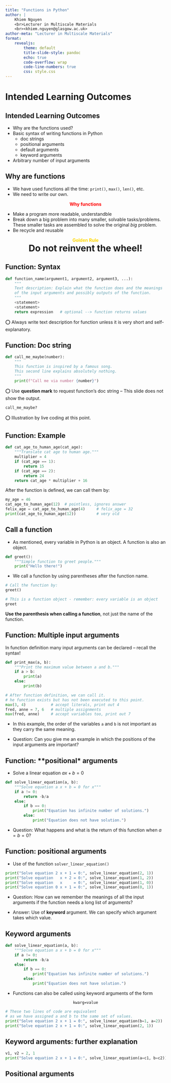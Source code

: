 ```yaml
---
title: "Functions in Python"
author: |
    Khiem Nguyen 
    <br>Lecturer in Multiscale Materials
    <br><khiem.nguyen@glasgow.ac.uk>
author-meta: "Lecturer in Multiscale Materials"
format: 
    revealjs:
        theme: default
        title-slide-style: pandoc
        echo: true
        code-overflow: wrap
        code-line-numbers: true
        css: style.css
---
```


# Intended Learning Outcomes

## Intended Learning Outcomes
- Why are the functions used?
- Basic syntax of writing functions in Python
    - doc strings
    - positional arguments
    - default arguments
    - keyword arguments
- Arbitrary number of input arguments

## Why are functions
- We have used functions all the time: `print()`, `max()`, `len()`, etc.
- We need to write our own.

<center><font color="red"> **Why functions** </font> </center>
- Make a program more readable, understandble
- Break down a big problem into many smaller, solvable tasks/problems. These smaller tasks are assembled to solve the original *big* problem.
- Be recycle and reusable

<center><font color="gold"> **Golden Rule** </font> </center>

<center> <span style="font-size: 2.0em;"> 
**Do not reinvent the wheel!** 
</span> </center>

## Function: Syntax
```Python
def function_name(argument1, argument2, argument3, ...):
    """
    Text description: Explain what the function does and the meanings
    of the input arguments and possibly outputs of the function.
    """
    <statement>
    <statement>
    return expression   # optional --> function returns values
```
⭕ Always write text description for function unless it is very short and self-explanatory.

## Function: Doc string
```python
def call_me_maybe(number):
    """
    This function is inspired by a famous song.
    This second line explains absolutely nothing.
    """
    print(f"Call me via number {number}")
```
⭕ Use **question mark** to request function's doc string -- This slide does not show the output.
```python
call_me_maybe?
```
⭕ Illustration by live coding at this point.

## Function: Example
```python
def cat_age_to_human_age(cat_age):
    """Translate cat age to human age."""
    multiplier = 4
    if (cat_age == 1): 
        return 15
    if (cat_age == 2): 
        return 24
    return cat_age * multiplier + 16
```

After the function is defined, we can call them by:
```python
my_age = 46
cat_age_to_human_age(12)  # pointless, ignores answer
felix_age = cat_age_to_human_age(4)     # felix_age = 32
print(cat_age_to_human_age(12))         # very old
```

## Call a function
- As mentioned, every variable in Python is an object. A function is also an object.
```python
def greet():
    """Simple function to greet people."""
    print("Hello there!")
```

- We call a function by using parentheses after the function name.

```python
# Call the function by:
greet()

# This is a function object - remember: every variable is an object
greet
```
::: {.callout-note}
**Use the parenthesis when calling a function**, not just the name of the function.
:::

## Function: Multiple input arguments

In function definition many input arguments can be declared -- recall the syntax!

```python
def print_max(a, b):
    """Print the maximum value between a and b."""
    if a > b:
        print(a)
    else:
        print(b)

# After function definition, we can call it. 
# he function exists but has not been executed to this point.
max(3, 4)           # accept literals, print out 4
fred, anne = 7, 6   # multiple assignments
max(fred, anne)     # accept variables too, print out 7
```



::: {.fragment}
- In this example, the order of the variables `a` and `b` is not important as they carry the same meaning.
:::
::: {.fragment}
- Question: Can you give me an example in which the positions of the input arguments are important?
:::


## Function: **positional* arguments
- Solve a linear equation $a x + b = 0$
```python
def solve_linear_equation(a, b):
    """Solve equation a x + b = 0 for x"""
    if a != 0:
        return -b/a
    else:
        if b == 0:
            print("Equation has infinite number of solutions.")
        else:
            print("Equation does not have solution.")
```

::: {.fragment}
- Question: What happens and what is the return of this function when $a = b = 0$?
::: 

## Function: **positional** arguments
- Use of the function `solver_linear_equation()`
```python
print("Solve equation 2 x + 1 = 0:", solve_linear_equation(2, 1))
print("Solve equation   x + 2 = 0:", solve_linear_equation(1, 2))
print("Solve equation   x     = 0:", solve_linear_equation(1, 0)) 
print("Solve equation 0 x + 1 = 0:", solve_linear_equation(0, 1))  
```

::: {.fragment}
- Question: How can we remember the meanings of all the input arguments if the function needs a long list of arguments?
:::

::: {.fragment}
- Answer: Use of **keyword** argument. We can specify which argument takes which value.
:::

## Keyword arguments
```python
def solve_linear_equation(a, b):
    """Solve equation a x + b = 0 for x"""
    if a != 0:
        return -b/a
    else:
        if b == 0:
            print("Equation has infinite number of solutions.")
        else:
            print("Equation does not have solution.")
```

::: {.fragment}
- Functions can also be called using keyword arguments of the form

<center> `kwarg=value` </center> 
```python
# These two lines of code are equivalent
# as we have assigned a and b to the same set of values.
print("Solve equation 2 x + 1 = 0:", solve_linear_equation(b=1, a=2)) 
print("Solve equation 2 x + 1 = 0:", solve_linear_equation(2, 1))
```
:::

## Keyword arguments: further explanation
```python
v1, v2 = 2, 1
print("Solve equation 2 x + 1 = 0:", solve_linear_equation(a=c1, b=c2))
```


## Positional arguments


